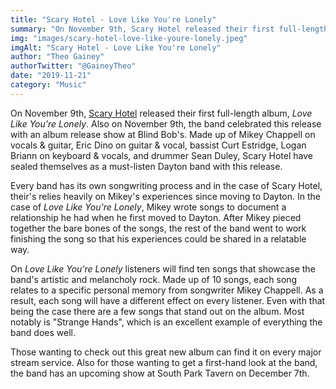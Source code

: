 ```yaml
---
title: "Scary Hotel - Love Like You're Lonely"
summary: "On November 9th, Scary Hotel released their first full-length album, Love Like You're Lonely."
img: "images/scary-hotel-love-like-youre-lonely.jpeg"
imgAlt: "Scary Hotel - Love Like You're Lonely"
author: "Theo Gainey"
authorTwitter: "@GaineyTheo"
date: "2019-11-21"
category: "Music"
---
```

On November 9th, [Scary Hotel](https://www.facebook.com/scaryhotel/) released their first full-length album, *Love Like You're Lonely*. Also on November 9th, the band celebrated this release with an album release show at Blind Bob's. Made up of Mikey Chappell on vocals & guitar, Eric Dino on guitar & vocal, bassist Curt Estridge, Logan Briann on keyboard & vocals, and drummer Sean Duley, Scary Hotel have sealed themselves as a must-listen Dayton band with this release.

Every band has its own songwriting process and in the case of Scary Hotel, their's relies heavily on Mikey's experiences since moving to Dayton. In the case of *Love Like You're Lonely*, Mikey wrote songs to document a relationship he had when he first moved to Dayton. After Mikey pieced together the bare bones of the songs, the rest of the band went to work finishing the song so that his experiences could be shared in a relatable way.

On *Love Like You're Lonely* listeners will find ten songs that showcase the band's artistic and melancholy rock. Made up of 10 songs, each song relates to a specific personal memory from songwriter Mikey Chappell. As a result, each song will have a different effect on every listener. Even with that being the case there are a few songs that stand out on the album. Most notably is "Strange Hands", which is an excellent example of everything the band does well.

Those wanting to check out this great new album can find it on every major stream service. Also for those wanting to get a first-hand look at the band, the band has an upcoming show at South Park Tavern on December 7th.
